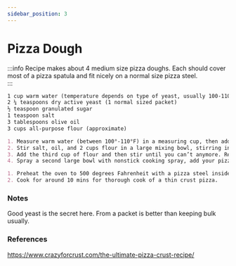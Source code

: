 ```yaml
---
sidebar_position: 3
---
```


# Pizza Dough

:::info
Recipe makes about 4 medium size pizza doughs. Each should cover most of a pizza spatula and fit nicely on a normal size pizza steel.  
:::

```md title="Ingredients"
1 cup warm water (temperature depends on type of yeast, usually 100-110 degrees Fahrenheit)
2 ¼ teaspoons dry active yeast (1 normal sized packet)
½ teaspoon granulated sugar
1 teaspoon salt
3 tablespoons olive oil
3 cups all-purpose flour (approximate)
```

```md title="Instructions - Dough (using dry active yeast)"
1. Measure warm water (between 100°-110°F) in a measuring cup, then add the yeast and sugar. Stir gently, then let sit around 5 minutes until it’s active and foamy. This will happen within 5 minutes. Use a thermometer to measure water temp.
2. Stir salt, oil, and 2 cups flour in a large mixing bowl, stirring in the yeast mixture as you go, using a wooden spoon. 
3. Add the third cup of flour and then stir until you can’t anymore. Remove the spoon and then use your hands to work the dough into a ball that is slightly sticky.
4. Spray a second large bowl with nonstick cooking spray, add your pizza dough ball, then spray the top lightly with cooking spray and cover tightly with plastic wrap. Place in a warm area of the kitchen and let rise until doubled in size, about 1-2 hours.
```

```md title="Instructions - Making Pizza with this Dough"
1. Preheat the oven to 500 degrees Fahrenheit with a pizza steel inside. (Use a stone if you have one but your mileage may vary.)
2. Cook for around 10 mins for thorough cook of a thin crust pizza.
```

### Notes
Good yeast is the secret here. From a packet is better than keeping bulk usually. 

### References
https://www.crazyforcrust.com/the-ultimate-pizza-crust-recipe/

